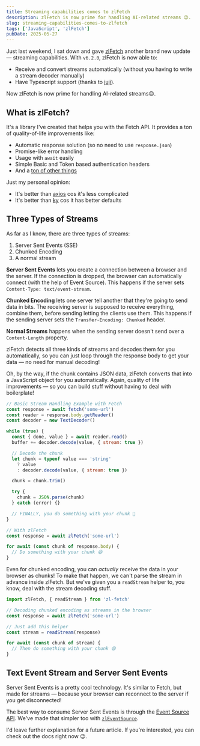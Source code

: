```yaml
---
title: Streaming capabilities comes to zlFetch
description: zlFetch is now prime for handling AI-related streams 😉. 
slug: streaming-capabilities-comes-to-zlfetch
tags: ['JavaScript', 'zlFetch']
pubDate: 2025-05-27
---
```


Just last weekend, I sat down and gave [zlFetch](https://github.com/zellwk/zl-fetch) another brand new update — streaming capabilities. With `v6.2.0`, zlFetch is now able to: 

- Receive and convert streams automatically (without you having to write a stream decoder manually)
- Have Typescript support (thanks to [juji](https://github.com/juji)). 

Now zlFetch is now prime for handling AI-related streams😉. 

## What is zlFetch? 

It's a library I've created that helps you with the Fetch API. It provides a ton of quality-of-life improvements like: 

- Automatic response solution (so no need to use `response.json`)
- Promise-like error handling 
- Usage with `await` easily
- Simple Basic and Token based authentication headers
- And a [ton of other things](https://github.com/zellwk/zl-fetch)

Just my personal opinion: 

- It's better than [axios](https://www.npmjs.com/package/axios) cos it's less complicated 
- It's better than [ky](https://www.npmjs.com/package/ky) cos it has better defaults 

## Three Types of Streams 

As far as I know, there are three types of streams: 

1. Server Sent Events (SSE)
2. Chunked Encoding 
3. A normal stream 

**Server Sent Events** lets you create a connection between a browser and the server. If the connection is dropped, the browser can automatically connect (with the help of Event Source). This happens if the server sets `Content-Type: text/event-stream`. 

**Chunked Encoding** lets one server tell another that they're going to send data in bits. The receiving server is supposed to receive everything, combine them, before sending letting the clients use them. This happens if the sending server sets the `Transfer-Encoding: Chunked` header. 

**Normal Streams** happens when the sending server doesn't send over a `Content-Length` property. 

zlFetch detects all three kinds of streams and decodes them for you automatically, so you can just loop through the response body to get your data — no need for manual decoding! 

Oh, by the way, if the chunk contains JSON data, zlFetch converts that into a JavaScript object for you automatically. Again, quality of life improvements — so you can build stuff without having to deal with boilerplate! 

```js
// Basic Stream Handling Example with Fetch
const response = await fetch('some-url')
const reader = response.body.getReader()
const decoder = new TextDecoder()

while (true) {
  const { done, value } = await reader.read()
  buffer += decoder.decode(value, { stream: true })

  // Decode the chunk
  let chunk = typeof value === 'string' 
    ? value 
    : decoder.decode(value, { stream: true })

  chunk = chunk.trim()

  try {
    chunk = JSON.parse(chunk)
  } catch (error) {}

  // FINALLY, you do something with your chunk 🫠
}
```

```js
// With zlFetch 
const response = await zlFetch('some-url')

for await (const chunk of response.body) {
  // Do something with your chunk 😄
}
```

Even for chunked encoding, you can *actually* receive the data in your browser as chunks! To make that happen, we can't parse the stream in advance inside zlFetch. But we've given you a `readStream` helper to, you know, deal with the stream decoding stuff. 

```js
import zlFetch, { readStream } from 'zl-fetch'

// Decoding chunked encoding as streams in the browser
const response = await zlFetch('some-url')

// Just add this helper 
const stream = readStream(response)

for await (const chunk of stream) {
  // Then do something with your chunk 😄
}
```

## Text Event Stream and Server Sent Events 

Server Sent Events is a pretty cool technology. It's similar to Fetch, but made for streams — because your browser can reconnect to the server if you get disconnected! 

The best way to consume Server Sent Events is through the [Event Source API](https://developer.mozilla.org/en-US/docs/Web/API/Server-sent_events/Using_server-sent_events). We've made that simpler too with [`zlEventSource`](https://github.com/zellwk/zl-fetch?tab=readme-ov-file#streaming-with-event-source). 

I'd leave further explanation for a future article. If you're interested, you can check out the docs right now 😉. 
